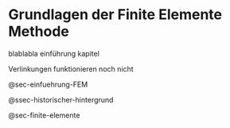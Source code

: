 # Grundlagen der Finite Elemente Methode 


blablabla einführung kapitel

Verlinkungen funktionieren noch nicht 

@sec-einfuehrung-FEM

@ssec-historischer-hintergrund

@sec-finite-elemente
